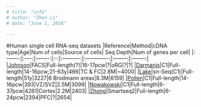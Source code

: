 ```yaml
---
# title: "info"
# author: "Zhen Li"
# date: "June 1, 2018"

---
```


#Human single cell RNA-seq datasets
|Reference|Method|cDNA type|Age|Num of cells|Source of cells| Seq Depth|Num of genes per cell|
|:-------:|:----:|:-------:|:-:|:----------:|:-------------:|:--------:|:--------:|
|[Johnson](https://www.nature.com/articles/nn.3980)|FACS|Full-length(?)|16-17pcw|?|oRG|?|?|
|[Darmanis](http://www.pnas.org/content/112/23/7285)|C1|Full-length|14-16pcw;21-63y|466|TC & FC|2.8M|~4000|
|[Lake](http://science.sciencemag.org/content/352/6293/1586.long)|sn-Seq(C1)|Full-length|51y|3227|6 Brodmann areas|8.3M|6159|
|[Pollen](https://doi.org/10.1016/j.cell.2015.09.004)|C1|Full-length|14-16pcw|393|VZ/SVZ|2.5M|3099|
|[Nowakowski](http://science.sciencemag.org/content/358/6368/1318)|C1|Full-length|6-37pcw|4261|Cortex|2.2M|2403|
|[Zhong](https://www.nature.com/articles/nature25980)|Smartseq2|Full-length|6-24pcw|2394|PFC|?|2654|
